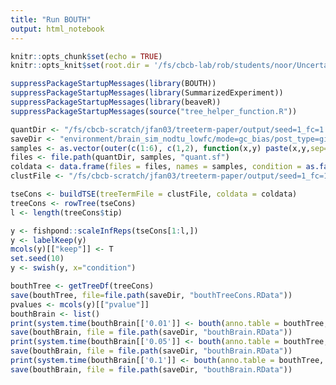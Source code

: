 ```yaml
---
title: "Run BOUTH"
output: html_notebook
---
```


```r
knitr::opts_chunk$set(echo = TRUE)
knitr::opts_knit$set(root.dir = '/fs/cbcb-lab/rob/students/noor/Uncertainity/treeTerminusScripts')
```

```r
suppressPackageStartupMessages(library(BOUTH))
suppressPackageStartupMessages(library(SummarizedExperiment))
suppressPackageStartupMessages(library(beaveR))
suppressPackageStartupMessages(source("tree_helper_function.R"))

quantDir <- "/fs/cbcb-scratch/jfan03/treeterm-paper/output/seed=1_fc=1.4:2.8/post_type=gibbs_nrep=100_tf=100/salmon_quants"
saveDir <- "environment/brain_sim_nodtu_lowfc/mode=gc_bias/post_type=gibbs_nrep=100_tf=100/comp_trees_updated_sim"
samples <- as.vector(outer(c(1:6), c(1,2), function(x,y) paste(x,y,sep="_")))
files <- file.path(quantDir, samples, "quant.sf")
coldata <- data.frame(files = files, names = samples, condition = as.factor(rep(c(1,2),each=6)))
clustFile <- "/fs/cbcb-scratch/jfan03/treeterm-paper/output/seed=1_fc=1.4:2.8/post_type=gibbs_nrep=100_tf=100/terminus/no_threshold0/cluster_nwk.txt"

tseCons <- buildTSE(treeTermFile = clustFile, coldata = coldata)
treeCons <- rowTree(tseCons)
l <- length(treeCons$tip)
```

```r
y <- fishpond::scaleInfReps(tseCons[1:l,])
y <- labelKeep(y)
mcols(y)[["keep"]] <- T
set.seed(10)
y <- swish(y, x="condition")

bouthTree <- getTreeDf(treeCons)
save(bouthTree, file=file.path(saveDir, "bouthTreeCons.RData"))
pvalues <- mcols(y)[["pvalue"]]
bouthBrain <- list()
print(system.time(bouthBrain[['0.01']] <- bouth(anno.table = bouthTree, pvalue.leaves = pvalues, na.symbol = "unknown", far = 0.01, is.weighted = TRUE)))
save(bouthBrain, file = file.path(saveDir, "bouthBrain.RData"))
print(system.time(bouthBrain[['0.05']] <- bouth(anno.table = bouthTree, pvalue.leaves = pvalues, na.symbol = "unknown", far = 0.05, is.weighted = TRUE)))
save(bouthBrain, file = file.path(saveDir, "bouthBrain.RData"))
print(system.time(bouthBrain[['0.1']] <- bouth(anno.table = bouthTree, pvalue.leaves = pvalues, na.symbol = "unknown", far = 0.1, is.weighted = TRUE)))
save(bouthBrain, file = file.path(saveDir, "bouthBrain.RData"))
```
